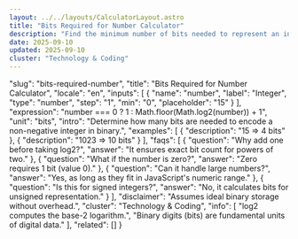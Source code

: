 ```yaml
---
layout: ../../layouts/CalculatorLayout.astro
title: "Bits Required for Number Calculator"
description: "Find the minimum number of bits needed to represent an integer."
date: 2025-09-10
updated: 2025-09-10
cluster: "Technology & Coding"
---
```


  "slug": "bits-required-number",
  "title": "Bits Required for Number Calculator",
  "locale": "en",
  "inputs": [
    { "name": "number", "label": "Integer", "type": "number", "step": "1", "min": "0", "placeholder": "15" }
  ],
  "expression": "number === 0 ? 1 : Math.floor(Math.log2(number)) + 1",
  "unit": "bits",
  "intro": "Determine how many bits are needed to encode a non-negative integer in binary.",
  "examples": [
    { "description": "15 ⇒ 4 bits" },
    { "description": "1023 ⇒ 10 bits" }
  ],
  "faqs": [
    { "question": "Why add one before taking log2?", "answer": "It ensures exact bit count for powers of two." },
    { "question": "What if the number is zero?", "answer": "Zero requires 1 bit (value 0)." },
    { "question": "Can it handle large numbers?", "answer": "Yes, as long as they fit in JavaScript's numeric range." },
    { "question": "Is this for signed integers?", "answer": "No, it calculates bits for unsigned representation." }
  ],
  "disclaimer": "Assumes ideal binary storage without overhead.",
  "cluster": "Technology & Coding",
  "info": [
    "log2 computes the base-2 logarithm.",
    "Binary digits (bits) are fundamental units of digital data."
  ],
  "related": []
}

<Calculator schema={schema} />
